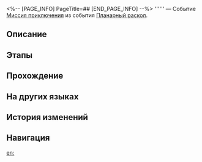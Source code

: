 <%-- [PAGE_INFO]
PageTitle=##
[END_PAGE_INFO] --%>
{{Дополнить|Диалоги.}}
{{Миссия Инфобокс
|id              = 8012401
|Название        = 
|Изображение     = Миссия .png
|Тип             = Миссия приключения
|Событие         = Планарный раскол
|Глава           = 
|Условия         = 
* Завершена [[Миссия приключения]] «[[Виртуальная вселенная II]]»
* Завершена [[Миссия Освоения]] «[[Время не ждёт, мой друг]]»
|Персонажи       = Первопроходец
|СтартЛокация    = [[Космическая станция «Герта»]] — [[Главная контрольная зона]]
|Мир             = Космическая станция «Герта»
|Предыдущая      = Виртуальная вселенная II
|Следующая       = 
|Награды         = 
}}
'''''' — Событие [[Миссия приключения]] из события [[Планарный раскол]].

==Описание==
{{Описание|<!--официальное описание из Перекрёстка судеб-->}}

==Этапы==


==Прохождение==
{{Дополнить}}

{{Диалог Конец}}

==На других языках==
{{На других языках
|en   = 
|zhs  = 
|zht  = 
|ja   = 
|ko   = 
|es   = 
|fr   = 
|ru   = 
|th   = 
|vi   = 
|de   = 
|id   = 
|pt   = 
}}

==История изменений==
{{История изменений|3.5}}

==Навигация==
{{Миссия приключения Навбокс|Глава }}

[[en:]]
